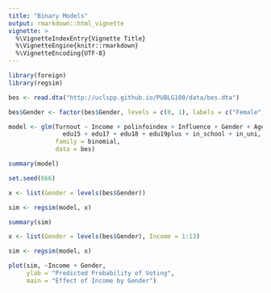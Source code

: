 ```yaml
---
title: "Binary Models"
output: rmarkdown::html_vignette
vignette: >
  %\VignetteIndexEntry{Vignette Title}
  %\VignetteEngine{knitr::rmarkdown}
  %\VignetteEncoding{UTF-8}
---
```


```r
library(foreign)
library(regsim)
```

```r
bes <- read.dta("http://uclspp.github.io/PUBLG100/data/bes.dta")

bes$Gender <- factor(bes$Gender, levels = c(0, 1), labels = c("Female", "Male"))
```

```r
model <- glm(Turnout ~ Income + polinfoindex + Influence + Gender + Age + 
               edu15 + edu17 + edu18 + edu19plus + in_school + in_uni,
             family = binomial,
             data = bes)

summary(model)
```

```r
set.seed(666)
```

```r
x <- list(Gender = levels(bes$Gender))

sim <- regsim(model, x)

summary(sim)
```

```r
x <- list(Gender = levels(bes$Gender), Income = 1:13)

sim <- regsim(model, x)
```

```r
plot(sim, ~Income + Gender, 
     ylab = "Predicted Probability of Voting",
     main = "Effect of Income by Gender")
```


